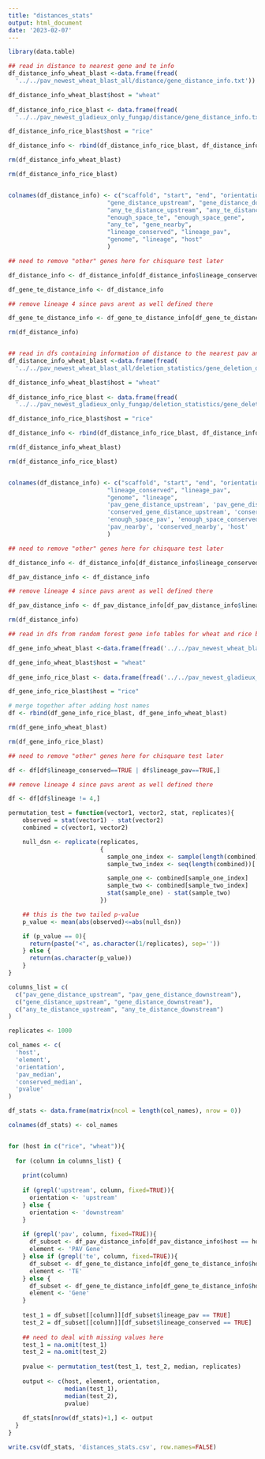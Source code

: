 ```yaml
---
title: "distances_stats"
output: html_document
date: '2023-02-07'
---
```


```r
library(data.table)

```


```r
## read in distance to nearest gene and te info
df_distance_info_wheat_blast <-data.frame(fread(
  '../../pav_newest_wheat_blast_all/distance/gene_distance_info.txt'))

df_distance_info_wheat_blast$host = "wheat"
  
df_distance_info_rice_blast <- data.frame(fread(
  '../../pav_newest_gladieux_only_fungap/distance/gene_distance_info.txt'))

df_distance_info_rice_blast$host = "rice"

df_distance_info <- rbind(df_distance_info_rice_blast, df_distance_info_wheat_blast)

rm(df_distance_info_wheat_blast)

rm(df_distance_info_rice_blast)


colnames(df_distance_info) <- c("scaffold", "start", "end", "orientation", "id", "orthogroups", 
                            "gene_distance_upstream", "gene_distance_downstream", "gene_distance_closest",
                            "any_te_distance_upstream", "any_te_distance_downstream", "any_te_distance_closest",
                            "enough_space_te", "enough_space_gene",
                            "any_te", "gene_nearby",
                            "lineage_conserved", "lineage_pav",
                            "genome", "lineage", "host"
                            )

## need to remove "other" genes here for chisquare test later

df_distance_info <- df_distance_info[df_distance_info$lineage_conserved==TRUE | df_distance_info$lineage_pav==TRUE,]

df_gene_te_distance_info <- df_distance_info

## remove lineage 4 since pavs arent as well defined there

df_gene_te_distance_info <- df_gene_te_distance_info[df_gene_te_distance_info$lineage != 4,]

rm(df_distance_info)


## read in dfs containing information of distance to the nearest pav and conserved genes for all genes for both wheat and rice blast
df_distance_info_wheat_blast <-data.frame(fread(
  '../../pav_newest_wheat_blast_all/deletion_statistics/gene_deletion_distance_info.txt'))

df_distance_info_wheat_blast$host = "wheat"
  
df_distance_info_rice_blast <- data.frame(fread(
  '../../pav_newest_gladieux_only_fungap/deletion_statistics/gene_deletion_distance_info.txt'))

df_distance_info_rice_blast$host = "rice"

df_distance_info <- rbind(df_distance_info_rice_blast, df_distance_info_wheat_blast)

rm(df_distance_info_wheat_blast)

rm(df_distance_info_rice_blast)


colnames(df_distance_info) <- c("scaffold", "start", "end", "orientation", "id",
                            "lineage_conserved", "lineage_pav",
                            "genome", "lineage",
                            'pav_gene_distance_upstream', 'pav_gene_distance_downstream', 'pav_gene_distance_closest',
                            'conserved_gene_distance_upstream', 'conserved_gene_distance_downstream', 'conserved_gene_distance_closest',
                            'enough_space_pav', 'enough_space_conserved',
                            'pav_nearby', 'conserved_nearby', 'host'
                            )

## need to remove "other" genes here for chisquare test later

df_distance_info <- df_distance_info[df_distance_info$lineage_conserved==TRUE | df_distance_info$lineage_pav==TRUE,]

df_pav_distance_info <- df_distance_info

## remove lineage 4 since pavs arent as well defined there

df_pav_distance_info <- df_pav_distance_info[df_pav_distance_info$lineage != 4,]

rm(df_distance_info)

## read in dfs from random forest gene info tables for wheat and rice blast

df_gene_info_wheat_blast <-data.frame(fread('../../pav_newest_wheat_blast_all/random_forest/gene_info.cross_host.wheat_blast.txt', na.strings = ''))

df_gene_info_wheat_blast$host = "wheat"
  
df_gene_info_rice_blast <- data.frame(fread('../../pav_newest_gladieux_only_fungap/random_forest/gene_info.cross_host.rice_blast.txt', na.strings = ''))

df_gene_info_rice_blast$host = "rice"

# merge together after adding host names
df <- rbind(df_gene_info_rice_blast, df_gene_info_wheat_blast)

rm(df_gene_info_wheat_blast)

rm(df_gene_info_rice_blast)

## need to remove "other" genes here for chisquare test later

df <- df[df$lineage_conserved==TRUE | df$lineage_pav==TRUE,]

## remove lineage 4 since pavs arent as well defined there

df <- df[df$lineage != 4,]

```

```r
permutation_test = function(vector1, vector2, stat, replicates){
    observed = stat(vector1) - stat(vector2)
    combined = c(vector1, vector2)

    null_dsn <- replicate(replicates,
                          {
                            sample_one_index <- sample(length(combined), length(vector1), replace = FALSE)
                            sample_two_index <- seq(length(combined))[!seq(length(combined))%in%sample_one_index]

                            sample_one <- combined[sample_one_index]
                            sample_two <- combined[sample_two_index]
                            stat(sample_one) - stat(sample_two)
                          })

    ## this is the two tailed p-value
    p_value <- mean(abs(observed)<=abs(null_dsn))

    if (p_value == 0){
      return(paste("<", as.character(1/replicates), sep=''))
    } else {
      return(as.character(p_value))
    }
}
```


```r

columns_list = c(
  c("pav_gene_distance_upstream", "pav_gene_distance_downstream"),
  c("gene_distance_upstream", "gene_distance_downstream"),
  c("any_te_distance_upstream", "any_te_distance_downstream")
)

replicates <- 1000

```


```r

col_names <- c(
  'host',
  'element',
  'orientation',
  'pav_median',
  'conserved_median',
  'pvalue'
)

df_stats <- data.frame(matrix(ncol = length(col_names), nrow = 0))

colnames(df_stats) <- col_names


for (host in c("rice", "wheat")){
  
  for (column in columns_list) {
    
    print(column)
    
    if (grepl('upstream', column, fixed=TRUE)){
      orientation <- 'upstream'
    } else {
      orientation <- 'downstream'
    }
    
    if (grepl('pav', column, fixed=TRUE)){
      df_subset <- df_pav_distance_info[df_pav_distance_info$host == host,]
      element <- 'PAV Gene'
    } else if (grepl('te', column, fixed=TRUE)){
      df_subset <- df_gene_te_distance_info[df_gene_te_distance_info$host == host,]
      element <- 'TE'
    } else {
      df_subset <- df_gene_te_distance_info[df_gene_te_distance_info$host == host,]
      element <- 'Gene'
    }
    
    test_1 = df_subset[[column]][df_subset$lineage_pav == TRUE]
    test_2 = df_subset[[column]][df_subset$lineage_conserved == TRUE]
    
    ## need to deal with missing values here
    test_1 = na.omit(test_1)
    test_2 = na.omit(test_2)
    
    pvalue <- permutation_test(test_1, test_2, median, replicates)
    
    output <- c(host, element, orientation, 
                median(test_1), 
                median(test_2), 
                pvalue)
    
    df_stats[nrow(df_stats)+1,] <- output
  }
}

write.csv(df_stats, 'distances_stats.csv', row.names=FALSE)

```


